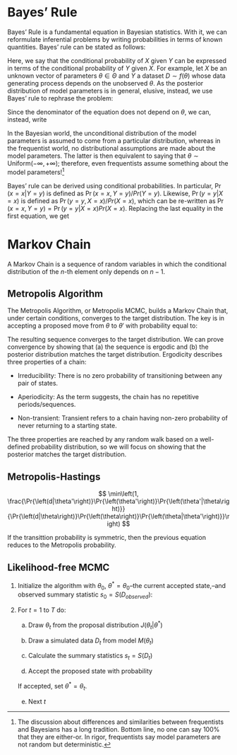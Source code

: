 # Bayes' Rule

Bayes' Rule is a fundamental equation in Bayesian statistics. With it, we can reformulate inferential problems by writing probabilities in terms of known quantities. Bayes' rule can be stated as follows:

\begin{equation}
\Pr{\left(X=x|Y=y\right)} = \frac{\Pr{\left(Y=y|X=y\right)}\Pr{\left(X=x\right)}}{\Pr{\left(Y=y\right)}}
\end{equation}

Here, we say that the conditional probability of $X$ given $Y$ can be expressed in terms of the conditional probability of $Y$ given $X$. For example, let $X$ be an unknown vector of parameters $\theta\in\Theta$ and $Y$ a dataset $D \sim f(\theta)$ whose data generating process depends on the unobserved $\theta$. As the posterior distribution of model parameters is in general, elusive, instead, we use Bayes' rule to rephrase the problem:

\begin{equation*}
\Pr{\left(\theta|D\right)} = \frac{\Pr{\left(\theta|D\right)}\Pr{\left(\theta\right)}}{\Pr{\left(D\right)}}
\end{equation*}

Since the denominator of the equation does not depend on $\theta$, we can, instead, write

\begin{equation*}
\Pr{\left(\theta|D\right)} \propto \Pr{\left(\theta|D\right)}\Pr{\left(\theta\right)}
\end{equation*}

In the Bayesian world, the unconditional distribution of the model parameters is assumed to come from a particular distribution, whereas in the frequentist world, no distributional assumptions are made about the model parameters. The latter is then equivalent to saying that $\theta\sim \text{Uniform}(-\infty, +\infty)$; therefore, even frequentists assume something about the model parameters![^frequentists]

[^frequentists]: The discussion about differences and similarities between frequentists and Bayesians has a long tradition. Bottom line, no one can say 100% that they are either-or. In rigor, frequentists say model parameters are not random but deterministic.

Bayes' rule can be derived using conditional probabilities. In particular, $\Pr{\left(x=x|Y=y\right)}$ is defined as $\Pr{\left(x=x, Y=y\right)}/Pr{\left(Y=y\right)}$. Likewise, $\Pr{\left(y=y|X=x\right)}$ is defined as $\Pr{\left(y=y, X=x\right)}/Pr{\left(X=x\right)}$, which can be re-written as $\Pr{\left(x=x, Y=y\right)} = \Pr{\left(y=y|X=x\right)}Pr{\left(X=x\right)}$. Replacing the last equality in the first equation, we get

\begin{align*}
\Pr{\left(x=x|Y=y\right)} & = \frac{\Pr{\left(x=x, Y=y\right)}}{Pr{\left(Y=y\right)}} \\
& \frac{\Pr{\left(y=y|X=x\right)}Pr{\left(X=x\right)}}{Pr{\left(Y=y\right)}}
\end{align*}

# Markov Chain 

A Markov Chain is a sequence of random variables in which the conditional distribution of the $n$-th element only depends on $n-1$.

## Metropolis Algorithm

The Metropolis Algorithm, or Metropolis MCMC, builds a Markov Chain that, under certain conditions, converges to the target distribution. The key is in accepting a proposed move from $\theta$ to $\theta'$ with 
probability equal to:

\begin{equation}
r = \min\left(1, \frac{\Pr{\left(\theta'|D\right)}}{\Pr{\left(\theta|D\right)}}\right)
\end{equation}

The resulting sequence converges to the target distribution. We can prove
convergence by showing that (a) the sequence is ergodic and (b) the posterior
distribution matches the target distribution. Ergodicity describes three
properties of a chain:

- Irreducibility: There is no zero probability of transitioning between any pair of states.

- Aperiodicity: As the term suggests, the chain has no repetitive periods/sequences.

- Non-transient: Transient refers to a chain having non-zero probability of
never returning to a starting state.

The three properties are reached by any random walk based on a well-defined
probability distribution, so we will focus on showing that the posterior matches
the target distribution.

<!--
 The following proof was adapted from "Bayesian Data
Analysis:" 
    \begin{align*}

\end{align*} -->

## Metropolis-Hastings

$$
\min\left(1, \frac{\Pr{\left(d|\theta'\right)}\Pr{\left(\theta'\right)}\Pr{\left(\theta'|\theta\right)}}{\Pr{\left(d|\theta\right)}\Pr{\left(\theta\right)}\Pr{\left(\theta|\theta'\right)}}\right)
$$

If the transittion probability is symmetric, then the previous equation reduces
to the Metropolis probability.

## Likelihood-free MCMC

1. Initialize the algorithm with $\theta_0$, $\theta^* =\theta_0$--the current accepted
state,--and observed summary statistic $s_0 = S(D_{observed})$:

2. For $t = 1$ to $T$ do:

    a. Draw $\theta_t$ from the proposal distribution $J(\theta_t|\theta^*)$

    b. Draw a simulated data $D_t$ from model $M(\theta_t)$

    c. Calculate the summary statistics $s_t = S(D_t)$

    d. Accept the proposed state with probability
    <!-- $$
    r = \min\left(1, \frac{\Pr{\left(s_0|s_t,\theta_t\right)}\Pr{\left(\theta_t\right)}\Pr{\left(\theta^*\to\theta_t\right)}}{\Pr{\left(s_0|s_{t-1\right)},\theta_{t-1}}\Pr{\left(\theta_{t-1\right)}}\Pr{\left(\theta_{t\right)}\to\theta^*}}\right)
    $$ -->

    If accepted, set $\theta^* = \theta_t$.

    e. Next $t$